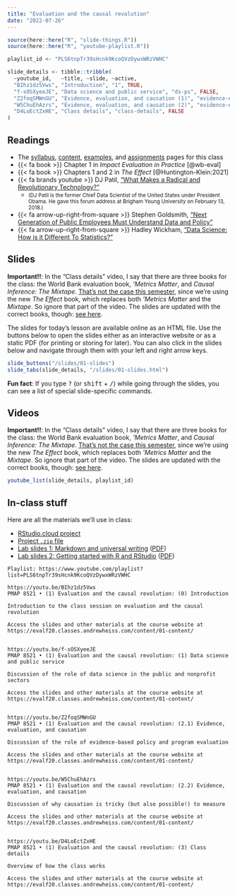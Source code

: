 ```yaml
---
title: "Evaluation and the causal revolution"
date: "2022-07-26"
---
```


```r
source(here::here("R", "slide-things.R"))
source(here::here("R", "youtube-playlist.R"))

playlist_id <- "PLS6tnpTr39sHcnk9KcoQVzDywxWRzVWHC"

slide_details <- tibble::tribble(
  ~youtube_id,   ~title, ~slide, ~active,
  "BIhz1dz5Vws", "Introduction", "1", TRUE,
  "f-sOSXyeeJE", "Data science and public service", "ds-ps", FALSE,
  "Z2foqSMWnGU", "Evidence, evaluation, and causation (1)", "evidence-evaluation-causation", FALSE,
  "W5ChuEhAzrs", "Evidence, evaluation, and causation (2)", "evidence-evaluation-causation1", FALSE,
  "D4LoEctZxHE", "Class details", "class-details", FALSE
)
```

## Readings

- The [syllabus](/syllabus.qmd), [content](/content/index.qmd), [examples](/example/index.qmd), and [assignments](/assignment/index.qmd) pages for this class
- {{< fa book >}} Chapter 1 in *Impact Evaluation in Practice* [@wb-eval]
- {{< fa book >}} Chapters 1 and 2 in *The Effect* [@Huntington-Klein:2021]
- {{< fa brands youtube >}} DJ Patil, ["What Makes a Radical and Revolutionary Technology?"](https://www.youtube.com/watch?v=UOoMzaWOQJA) 
    - <small>(DJ Patil is the former Chief Data Scientist of the United States under President Obama. He gave this forum address at Brigham Young University on February 13, 2018.)</small>
- {{< fa arrow-up-right-from-square >}} Stephen Goldsmith, ["Next Generation of Public Employees Must Understand Data and Policy"](http://www.govtech.com/opinion/Next-Generation-Public-Employees-Must-Understand-Data-Policy.html)
- {{< fa arrow-up-right-from-square >}} Hadley Wickham, ["Data Science: How is it Different To Statistics?"](http://bulletin.imstat.org/2014/09/data-science-how-is-it-different-to-statistics%E2%80%89/)


## Slides

:::{.callout-warning}
**Important!!**: In the "Class details" video, I say that there are three books for the class: the World Bank evaluation book, *'Metrics Matter*, and *Causal Inference: The Mixtape*. [That's not the case this semester](/syllabus.qmd#books), since we're using the new *The Effect* book, which replaces both *'Metrics Matter* and the *Mixtape*. So ignore that part of the video. The slides are updated with the correct books, though: [see here](/slides/01-slides.html#85).
:::

The slides for today's lesson are available online as an HTML file. Use the buttons below to open the slides either as an interactive website or as a static PDF (for printing or storing for later). You can also click in the slides below and navigate through them with your left and right arrow keys.

```r
slide_buttons("/slides/01-slides")
slide_tabs(slide_details, "/slides/01-slides.html")
```

:::{.callout-tip}
**Fun fact**: If you type <kbd>?</kbd> (or <kbd>shift</kbd> + <kbd>/</kbd>) while going through the slides, you can see a list of special slide-specific commands.
:::


## Videos

:::{.callout-warning}
**Important!!**: In the "Class details" video, I say that there are three books for the class: the World Bank evaluation book, *'Metrics Matter*, and *Causal Inference: The Mixtape*. [That's not the case this semester](/syllabus/#books), since we're using the new *The Effect* book, which replaces both *'Metrics Matter* and the *Mixtape*. So ignore that part of the video. The slides are updated with the correct books, though: [see here](/slides/01-slides.html#85).
:::

```r
youtube_list(slide_details, playlist_id)
```


## In-class stuff

Here are all the materials we'll use in class:

- [RStudio.cloud project](https://rstudio.cloud/spaces/205054/project/3437782)
- [Project `.zip` file](/projects/01-class.zip)
- [Lab slides 1: Markdown and universal writing](/slides/01-class_01_markdown-writing.html) ([PDF](/slides/01-class_01_markdown-writing.pdf))
- [Lab slides 2: Getting started with R and RStudio](/slides/01-class_02-getting-started.html) ([PDF](/slides/01-class_02-getting-started.pdf))


```verbatim
Playlist: https://www.youtube.com/playlist?list=PLS6tnpTr39sHcnk9KcoQVzDywxWRzVWHC

https://youtu.be/BIhz1dz5Vws
PMAP 8521 • (1) Evaluation and the causal revolution: (0) Introduction

Introduction to the class session on evaluation and the causal revolution

Access the slides and other materials at the course website at https://evalf20.classes.andrewheiss.com/content/01-content/


https://youtu.be/f-sOSXyeeJE
PMAP 8521 • (1) Evaluation and the causal revolution: (1) Data science and public service

Discussion of the role of data science in the public and nonprofit sectors

Access the slides and other materials at the course website at https://evalf20.classes.andrewheiss.com/content/01-content/

  
https://youtu.be/Z2foqSMWnGU
PMAP 8521 • (1) Evaluation and the causal revolution: (2.1) Evidence, evaluation, and causation

Discussion of the role of evidence-based policy and program evaluation

Access the slides and other materials at the course website at https://evalf20.classes.andrewheiss.com/content/01-content/


https://youtu.be/W5ChuEhAzrs
PMAP 8521 • (1) Evaluation and the causal revolution: (2.2) Evidence, evaluation, and causation

Discussion of why causation is tricky (but also possible!) to measure

Access the slides and other materials at the course website at https://evalf20.classes.andrewheiss.com/content/01-content/


https://youtu.be/D4LoEctZxHE
PMAP 8521 • (1) Evaluation and the causal revolution: (3) Class details

Overview of how the class works

Access the slides and other materials at the course website at https://evalf20.classes.andrewheiss.com/content/01-content/
```

